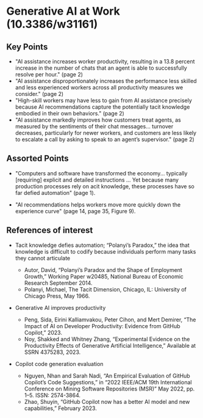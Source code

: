 # Generative AI at Work (10.3386/w31161)

## Key Points

* "AI assistance increases worker productivity, resulting in a 13.8 percent increase in the number of chats that an agent is able to successfully resolve per hour." (page 2)
* "AI assistance disproportionately increases the performance less skilled and less experienced workers across all productivity measures we consider." (page 2)
* "High-skill workers may have less to gain from AI assistance precisely because AI recommendations capture the potentially tacit knowledge embodied in their own behaviors." (page 2)
* "AI assistance markedly improves how customers treat agents, as measured by the sentiments of their chat messages... turnover decreases, particularly for newer workers, and customers are less likely to escalate a call by asking to speak to an agent’s supervisor." (page 2)

## Assorted Points

* "Computers and software have transformed the economy... typically [requiring] explicit and detailed instructions ... Yet because many production processes rely on acit knowledge, these processes have so far defied automation" (page 1).

* "AI recommendations helps workers move more quickly down the experience curve" (page 14, page 35, Figure 9).

## References of interest 

* Tacit knowledge defies automation; “Polanyi’s Paradox,” the idea that knowledge is difficult to codify because individuals perform many tasks they cannot articulate
    * Autor, David, “Polanyi’s Paradox and the Shape of Employment Growth,” Working Paper w20485, National Bureau of Economic Research September 2014.
    * Polanyi, Michael, The Tacit Dimension, Chicago, IL: University of Chicago Press, May 1966.

* Generative AI improves productivity
    * Peng, Sida, Eirini Kalliamvakou, Peter Cihon, and Mert Demirer, “The Impact of AI on Developer Productivity: Evidence from GitHub Copilot,” 2023.
    * Noy, Shakked and Whitney Zhang, “Experimental Evidence on the Productivity Effects of Generative Artificial Intelligence,” Available at SSRN 4375283, 2023.

* Copilot code generation evaluation
    * Nguyen, Nhan and Sarah Nadi, “An Empirical Evaluation of GitHub Copilot’s Code Suggestions,” in “2022 IEEE/ACM 19th International Conference on Mining Software Repositories (MSR)” May 2022, pp. 1–5. ISSN: 2574-3864.
    * Zhao, Shuyin, “GitHub Copilot now has a better AI model and new capabilities,” February 2023.